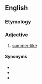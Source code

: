 ==English==

===Etymology===
{{suffix|en|summer|ish}}

===Adjective===
{{en-adj}}

# [[summer-like]]

====Synonyms====
* {{l|en|summer-like}}
* {{l|en|summerly}}
* {{l|en|summery}}